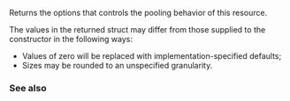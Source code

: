 {{cpp/experimental/pmr/synchronized_pool_resource/title|options}}
{{cpp/experimental/lib extensions/pmr/synchronized_pool_resource/navbar}}
{{dcl begin}}
{{dcl|since=libfund_ts | 1=
pool_options options() const;
}}
{{dcl end}}

Returns the options that controls the pooling behavior of this resource.

The values in the returned struct may differ from those supplied to the constructor in the following ways:
* Values of zero will be replaced with implementation-specified defaults;
* Sizes may be rounded to an unspecified granularity.

=== See also ===
{{dsc begin}}
{{dsc inc|cpp/experimental/synchronized_pool_resource/dsc constructor}}
{{dsc end}}